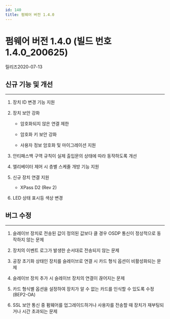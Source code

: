 ```yaml
---
id: 140
title: 펌웨어 버전 1.4.0
---
```


# 펌웨어 버전 1.4.0 (빌드 번호 1.4.0_200625)

릴리즈<Separator/>2020-07-13

## 신규 기능 및 개선

---

1. 장치 ID 변경 기능 지원

1. 장치 보안 강화

    - 암호화되지 않은 연결 제한

    - 암호화 키 보안 강화

    - 사용자 정보 암호화 및 마이그레이션 지원

1. 안티패스백 구역 규칙이 실제 출입문의 상태에 따라 동작하도록 개선

1. 엘리베이터 제어 시 층별 스케줄 개방 기능 지원

1. 신규 장치 연결 지원

    - XPass D2 (Rev 2)

1. LED 상태 표시등 색상 변경

## 버그 수정

---

<BugLists>

1. 슬레이브 장치로 전송된 값이 정의된 값보다 클 경우 OSDP 통신이 정상적으로 동작하지 않는 문제

1. 장치의 이벤트 로그가 발생한 순서대로 전송되지 않는 문제

1. 공장 초기화 상태인 장치를 슬레이브로 연결 시 카드 형식 옵션이 비활성화되는 문제

1. 슬레이브 장치 추가 시 슬레이브 장치의 연결이 끊어지는 문제

1. 카드 형식별 옵션을 설정하여 장치가 알 수 없는 카드를 인식할 수 있도록 수정 (BEP2-OA)

1. SSL 보안 통신 중 펌웨어를 업그레이드하거나 사용자를 전송할 때 장치가 재부팅되거나 시간 초과되는 문제

</BugLists>